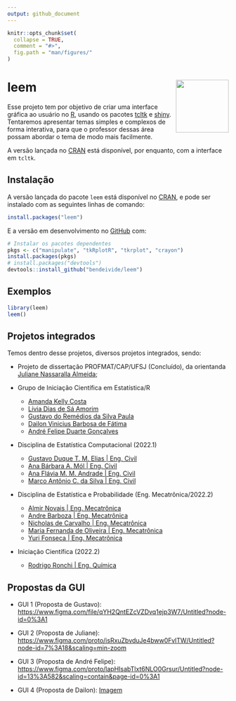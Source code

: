 ```yaml
---
output: github_document
---
```


<!-- README.md is generated from README.Rmd. Please edit that file -->

```r
knitr::opts_chunk$set(
  collapse = TRUE,
  comment = "#>",
  fig.path = "man/figures/"
)
```

# leem <img src="man/figures/logo.png" align="right" alt="" width="120" />

Esse projeto tem por objetivo de criar uma interface gráfica ao usuário no [R](http://r-project.org/), usando os pacotes [tcltk](http://r-project.org/) e [shiny](https://shiny.rstudio.com/). Tentaremos apresentar temas simples e complexos de forma interativa, para que o professor dessas área possam abordar o tema de modo mais facilmente.

A versão lançada no [CRAN](https://CRAN.R-project.org) está disponível, por enquanto, com a interface em `tcltk`.

## Instalação

A versão lançada do pacote `leem` está disponível no 
[CRAN](https://CRAN.R-project.org), e pode ser instalado com as seguintes linhas de comando:

``` r
install.packages("leem")
```

E a versão em desenvolvimento no [GitHub](https://github.com/) com:

``` r
# Instalar os pacotes dependentes
pkgs <- c("manipulate", "tkRplotR", "tkrplot", "crayon")
install.packages(pkgs)
# install.packages("devtools")
devtools::install_github("bendeivide/leem")
```

## Exemplos

``` r
library(leem)
leem()
```


## Projetos integrados

Temos dentro desse projetos, diversos projetos integrados, sendo:

- Projeto de dissertação PROFMAT/CAP/UFSJ (Concluído), da orientanda [Juliane Nassaralla Almeida](http://lattes.cnpq.br/5176118169651142);
- Grupo de Iniciação Científica em Estatística/R

  - [Amanda Kelly Costa](https://www.linkedin.com/in/amandakellycosta/) 
  - [Lívia Dias de Sá Amorim](https://www.linkedin.com/in/líviasdias/)
  - [Gustavo do Remédios da Silva Paula](https://www.linkedin.com/in/gustavo-dos-remédios-da-silva-paula-995a04181)
  - [Dailon Vinicius Barbosa de Fátima](linkedin.com/in/dailon-vinicius-6502a9207)
  - [André Felipe Duarte Gonçalves](https://www.linkedin.com/in/andrefdg/)
  
- Disciplina de Estatística Computacional (2022.1)

  - [Gustavo Duque T. M. Elias \| Eng. Civil](https://gustavodtme.github.io/)
  - [Ana Bárbara A. Mól \| Eng. Civil](https://anabmol.github.io/discestcomp)
  - [Ana Flávia M. M. Andrade \| Eng. Civil](https://anaf08.github.io/discestcomp/)
  - [Marco Antônio C. da Silva \| Eng. Civil](https://mac8320.github.io/)
  
- Disciplina de Estatística e Probabilidade (Eng. Mecatrônica/2022.2)

  - [Almir Novais \| Eng. Mecatrônica](https://almirns.github.io/)
  - [Andre Barboza \| Eng. Mecatrônica](https://andrebzf.github.io/)
  - [Nicholas de Carvalho \| Eng. Mecatrônica](https://github.com/Nicholascmf)
  - [Maria Fernanda de Oliveira \| Eng. Mecatrônica](https://mariafernandadeoliveira.github.io/)
  - [Yuri Fonseca \| Eng. Mecatrônica](https://yurovskyy.github.io/)

- Iniciação Científica (2022.2)

  - [Rodrigo Ronchi \| Eng. Química](https://github.com/RodrigoRonchi)

## Propostas da GUI

- GUI 1 (Proposta de Gustavo): <https://www.figma.com/file/qYH2QntEZcVZDvq1ejp3W7/Untitled?node-id=0%3A1>

- GUI 2 (Proposta de Juliane): <https://www.figma.com/proto/isRxuZbvduJe4bww0FvlTW/Untitled?node-id=7%3A18&scaling=min-zoom> 

- GUI 3 (Proposta de André Felipe): <https://www.figma.com/proto/lapHIsabTlxt6NLO0Grsur/Untitled?node-id=13%3A582&scaling=contain&page-id=0%3A1>

- GUI 4 (Proposta de Dailon): [Imagem](images/gui-dailon.jpeg)
